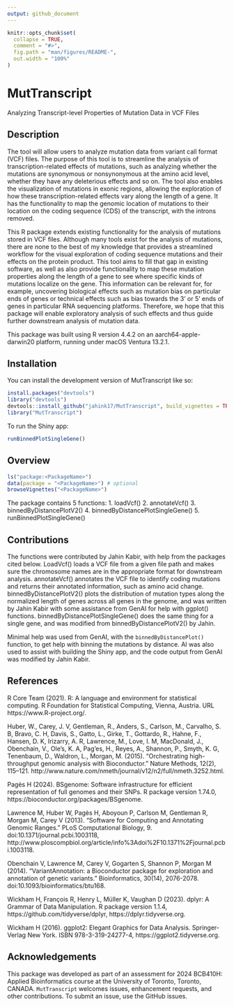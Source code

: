 ```yaml
---
output: github_document
---
```


<!-- README.md is generated from README.Rmd. Please edit that file -->

```r
knitr::opts_chunk$set(
  collapse = TRUE,
  comment = "#>",
  fig.path = "man/figures/README-",
  out.width = "100%"
)
```

# MutTranscript
Analyzing Transcript-level Properties of Mutation Data in VCF Files

<!-- badges: start -->
<!-- badges: end -->

## Description

The tool will allow users to analyze mutation data from
variant call format (VCF) files. The purpose of this tool is to streamline 
the analysis of transcription-related effects of mutations, such as analyzing 
whether the mutations are synonymous or nonsynonymous at the amino acid level, 
whether they have any deleterious effects and so on. The tool also enables 
the visualization of mutations in exonic regions, allowing the exploration 
of how these transcription-related effects vary along the length of a gene. 
It has the functionality to map the genomic location of mutations to 
their location on the coding sequence (CDS) of the transcript, with the introns 
removed.


This R package extends existing functionality for the analysis of mutations stored in VCF files. Although many tools exist for the analysis of mutations, there are none to the best of my knowledge that provides a streamlined workflow for the visual exploration of coding sequence mutations and their effects on the protein product. This tool aims to fill that gap in existing software, as well as also provide functionality to map these mutation properties along the length of a gene to see where specific kinds of mutations localize on the gene. This information can be relevant for, for example, uncovering biological effects such as mutation bias on particular ends of genes or
technical effects such as bias towards the 3' or 5' ends of genes in particular
RNA sequencing platforms. Therefore, we hope that this package will enable exploratory
analysis of such effects and thus guide further downstream analysis of mutation data.

This package was built using R version 4.4.2 on an aarch64-apple-darwin20 platform, 
running under macOS Ventura 13.2.1.

## Installation

You can install the development version of MutTranscript like so:

``` r
install.packages("devtools")
library("devtools")
devtools::install_github("jahink17/MutTranscript", build_vignettes = TRUE)
library("MutTranscript")
```

To run the Shiny app:

```r
runBinnedPlotSingleGene()
```

## Overview

```r
ls("package:<PackageName>")
data(package = "<PackageName>") # optional
browseVignettes("<PackageName>")
```
The package contains 5 functions:
1. loadVcf()
2. annotateVcf()
3. binnedByDistancePlotV2()
4. binnedByDistancePlotSingleGene()
5. runBinnedPlotSingleGene()

## Contributions
The functions were contributed by Jahin Kabir, with help from the packages cited below. LoadVcf() loads a VCF file from a given file path and makes sure the chromosome names are in the appropriate format for downstream analysis. annotateVcf() annotates the VCF file to identify coding mutations and returns their annotated information, such as amino acid change. binnedByDistancePlotV2() plots the distribution of mutation types along the normalized length of genes across all genes in the genome, and was written by Jahin Kabir with some assistance from GenAI for help with ggplot() functions. binnedByDistancePlotSingleGene() does the same thing for a single gene, and was modified from binnedByDistancePlotV2() by Jahin. 

Minimal help was used from GenAI, with the `binnedByDistancePlot()` function, to get help with binning the mutations by distance. AI was also used to assist with building the Shiny app, and the code output from GenAI was modified by Jahin Kabir. 

## References

R Core Team (2021). R: A language and environment for statistical computing. R Foundation for Statistical Computing, Vienna, Austria. URL https://www.R-project.org/.

Huber, W., Carey, J. V, Gentleman, R., Anders, S., Carlson, M., Carvalho, S. B, Bravo, C. H, Davis, S., Gatto, L., Girke, T., Gottardo, R., Hahne, F., Hansen, D. K, Irizarry, A. R, Lawrence, M., Love, I. M, MacDonald, J., Obenchain, V., Ole's, K. A, Pag'es, H., Reyes, A., Shannon, P., Smyth, K. G, Tenenbaum, D., Waldron, L., Morgan, M. (2015). “Orchestrating high-throughput genomic analysis with Bioconductor.” Nature Methods, 12(2), 115–121. http://www.nature.com/nmeth/journal/v12/n2/full/nmeth.3252.html.

Pagès H (2024). BSgenome: Software infrastructure for efficient representation of full genomes and their SNPs. R package version 1.74.0, https://bioconductor.org/packages/BSgenome.

Lawrence M, Huber W, Pagès H, Aboyoun P, Carlson M, Gentleman R, Morgan M, Carey V (2013). “Software for Computing and Annotating Genomic Ranges.” PLoS Computational Biology, 9. doi:10.1371/journal.pcbi.1003118, http://www.ploscompbiol.org/article/info%3Adoi%2F10.1371%2Fjournal.pcbi.1003118.

Obenchain V, Lawrence M, Carey V, Gogarten S, Shannon P, Morgan M (2014). “VariantAnnotation: a Bioconductor package for exploration and annotation of genetic variants.” Bioinformatics, 30(14), 2076-2078. doi:10.1093/bioinformatics/btu168.

Wickham H, François R, Henry L, Müller K, Vaughan D (2023). dplyr: A Grammar of Data Manipulation. R package version 1.1.4, https://github.com/tidyverse/dplyr, https://dplyr.tidyverse.org.

Wickham H (2016). ggplot2: Elegant Graphics for Data Analysis. Springer-Verlag New York. ISBN 978-3-319-24277-4, https://ggplot2.tidyverse.org.

## Acknowledgements

This package was developed as part of an assessment for 2024 BCB410H: Applied Bioinformatics
course at the University of Toronto, Toronto, CANADA. `MutTranscript` welcomes issues,
enhancement requests, and other contributions. To submit an issue, use the GitHub issues.
